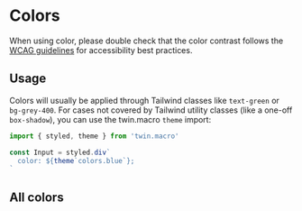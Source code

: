 <!-- Colors.stories.mdx-->


<Meta title="Foundations/Colors" />

# Colors

When using color, please double check that the color contrast follows the [WCAG guidelines](https://developer.mozilla.org/en-US/docs/Web/Accessibility/Understanding_WCAG/Perceivable/Color_contrast) for accessibility best practices.

## Usage

Colors will usually be applied through Tailwind classes like `text-green` or `bg-grey-400`. For cases not covered by Tailwind utility classes (like a one-off `box-shadow`), you can use the twin.macro `theme` import:

```js
import { styled, theme } from 'twin.macro'

const Input = styled.div`
  color: ${theme`colors.blue`};
`
```

## All colors

<AllColors />
